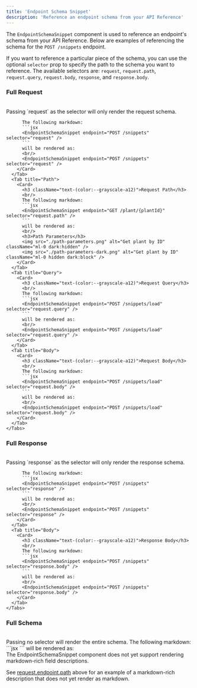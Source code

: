```yaml
---
title: 'Endpoint Schema Snippet'
description: 'Reference an endpoint schema from your API Reference'
---
```


The `EndpointSchemaSnippet` component is used to reference an endpoint's schema from 
your API Reference. Below are examples of referencing the schema for the `POST /snippets` endpoint.

If you want to reference a particular piece of the schema, you can use the optional `selector` prop
to specify the path to the schema you want to reference. The available selectors are: `request`,
`request.path`, `request.query`, `request.body`, `response`, and `response.body`.

<Tabs>
  <Tab title="Request">
    <Tabs>
      <Tab title="Full">
        <Card>
          <h3 className="text-(color:--grayscale-a12)">Full Request</h3>
          <br/>
          Passing `request` as the selector will only render the request schema.
          
          The following markdown:
          ```jsx
          <EndpointSchemaSnippet endpoint="POST /snippets" selector="request" />
          ```
          will be rendered as:
          <br/>
          <EndpointSchemaSnippet endpoint="POST /snippets" selector="request" />
        </Card>
      </Tab>
      <Tab title="Path">
        <Card>
          <h3 className="text-(color:--grayscale-a12)">Request Path</h3>
          <br/>
          The following markdown:
          ```jsx
          <EndpointSchemaSnippet endpoint="GET /plant/{plantId}" selector="request.path" />
          ```
          will be rendered as:
          <br/>
          <h3>Path Parameters</h3>
          <img src="./path-parameters.png" alt="Get plant by ID" className="ml-0 dark:hidden" />
          <img src="./path-parameters-dark.png" alt="Get plant by ID" className="ml-0 hidden dark:block" />
        </Card>
      </Tab>
      <Tab title="Query">
        <Card>
          <h3 className="text-(color:--grayscale-a12)">Request Query</h3>
          <br/>
          The following markdown:
          ```jsx
          <EndpointSchemaSnippet endpoint="POST /snippets/load" selector="request.query" />
          ```
          will be rendered as:
          <br/>
          <EndpointSchemaSnippet endpoint="POST /snippets/load" selector="request.query" />
        </Card>
      </Tab>
      <Tab title="Body">
        <Card>
          <h3 className="text-(color:--grayscale-a12)">Request Body</h3>
          <br/>
          The following markdown:
          ```jsx
          <EndpointSchemaSnippet endpoint="POST /snippets/load" selector="request.body" />
          ```
          will be rendered as:
          <br/>
          <EndpointSchemaSnippet endpoint="POST /snippets/load" selector="request.body" />
        </Card>
      </Tab>
    </Tabs>
  </Tab>
  
  <Tab title="Response">
    <Tabs>
      <Tab title="Full">
        <Card>
          <h3 className="text-(color:--grayscale-a12)">Full Response</h3>
          <br/>
          Passing `response` as the selector will only render the response schema.
          
          The following markdown:
          ```jsx
          <EndpointSchemaSnippet endpoint="POST /snippets" selector="response" />
          ```
          will be rendered as:
          <br/>
          <EndpointSchemaSnippet endpoint="POST /snippets" selector="response" />
        </Card>
      </Tab>
      <Tab title="Body">
        <Card>
          <h3 className="text-(color:--grayscale-a12)">Response Body</h3>
          <br/>
          The following markdown:
          ```jsx
          <EndpointSchemaSnippet endpoint="POST /snippets" selector="response.body" />
          ```
          will be rendered as:
          <br/>
          <EndpointSchemaSnippet endpoint="POST /snippets" selector="response.body" />
        </Card>
      </Tab>
    </Tabs>
  </Tab>

  <Tab title="Full Schema">
    <Card>
      <h3 className="text-(color:--grayscale-a12)">Full Schema</h3>
      <br/>
      Passing no selector will render the entire schema. The following markdown:
      ```jsx
      <EndpointSchemaSnippet endpoint="POST /snippets" />
      ```
      will be rendered as:
      <br/>
      <EndpointSchemaSnippet endpoint="POST /snippets" />
    </Card>
  </Tab>
</Tabs>

<Warning>
  The EndpointSchemaSnippet component does not yet support rendering markdown-rich field descriptions.
  
  See [request.endpoint.path](/docs/content/components/schema-snippet#request.endpoint.path) above for an example of a markdown-rich description that does not yet render as markdown.
</Warning>
